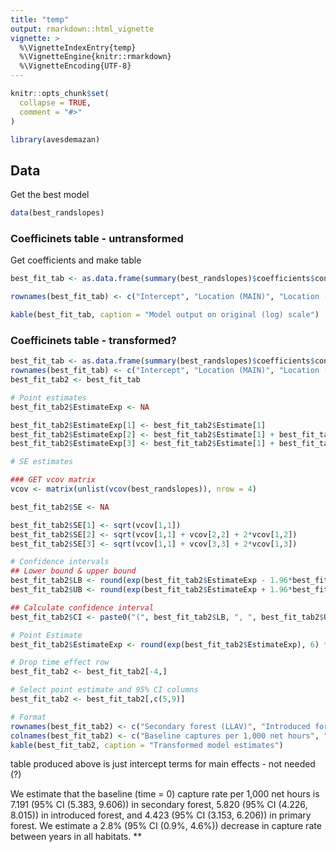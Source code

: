 ```yaml
---
title: "temp"
output: rmarkdown::html_vignette
vignette: >
  %\VignetteIndexEntry{temp}
  %\VignetteEngine{knitr::rmarkdown}
  %\VignetteEncoding{UTF-8}
---
```


```r
knitr::opts_chunk$set(
  collapse = TRUE,
  comment = "#>"
)
```

```r
library(avesdemazan)
```

## Data 

Get the best model


```r
data(best_randslopes)
```




### Coefficinets table - untransformed

Get coefficients and make table

```r
best_fit_tab <- as.data.frame(summary(best_randslopes)$coefficients$cond)

rownames(best_fit_tab) <- c("Intercept", "Location (MAIN)", "Location (MASE)", "Time")

kable(best_fit_tab, caption = "Model output on original (log) scale")

```


### Coefficinets table - transformed?

```r
best_fit_tab <- as.data.frame(summary(best_randslopes)$coefficients$cond)
rownames(best_fit_tab) <- c("Intercept", "Location (MAIN)", "Location (MASE)", "Time")
best_fit_tab2 <- best_fit_tab

# Point estimates
best_fit_tab2$EstimateExp <- NA

best_fit_tab2$EstimateExp[1] <- best_fit_tab2$Estimate[1]
best_fit_tab2$EstimateExp[2] <- best_fit_tab2$Estimate[1] + best_fit_tab2$Estimate[2]
best_fit_tab2$EstimateExp[3] <- best_fit_tab2$Estimate[1] + best_fit_tab2$Estimate[3]

# SE estimates

### GET vcov matrix
vcov <- matrix(unlist(vcov(best_randslopes)), nrow = 4)

best_fit_tab2$SE <- NA

best_fit_tab2$SE[1] <- sqrt(vcov[1,1])
best_fit_tab2$SE[2] <- sqrt(vcov[1,1] + vcov[2,2] + 2*vcov[1,2])
best_fit_tab2$SE[3] <- sqrt(vcov[1,1] + vcov[3,3] + 2*vcov[1,3])

# Confidence intervals
## Lower bound & upper bound
best_fit_tab2$LB <- round(exp(best_fit_tab2$EstimateExp - 1.96*best_fit_tab2$SE), 6)*1000
best_fit_tab2$UB <- round(exp(best_fit_tab2$EstimateExp + 1.96*best_fit_tab2$SE), 6)*1000

## Calculate confidence interval
best_fit_tab2$CI <- paste0("(", best_fit_tab2$LB, ", ", best_fit_tab2$UB, ")")

# Point Estimate
best_fit_tab2$EstimateExp <- round(exp(best_fit_tab2$EstimateExp), 6) * 1000

# Drop time effect row
best_fit_tab2 <- best_fit_tab2[-4,]

# Select point estimate and 95% CI columns
best_fit_tab2 <- best_fit_tab2[,c(5,9)]

# Format
rownames(best_fit_tab2) <- c("Secondary forest (LLAV)", "Introduced forest (MAIN)", "Primary forest (MASE)")
colnames(best_fit_tab2) <- c("Baseline captures per 1,000 net hours", "95% Confidence Interval")
kable(best_fit_tab2, caption = "Transformed model estimates")
```

table produced above is just intercept terms for main effects - not needed (?)



We estimate that the baseline (time = 0) capture rate per 1,000 net hours is 7.191 (95\% CI (5.383, 9.606)) in secondary forest, 5.820 (95\% CI (4.226, 8.015)) in introduced forest, and 4.423 (95\% CI (3.153, 6.206)) in primary forest. We estimate a 2.8\% (95\% CI (0.9\%, 4.6\%)) decrease in capture rate between years in all habitats. **

